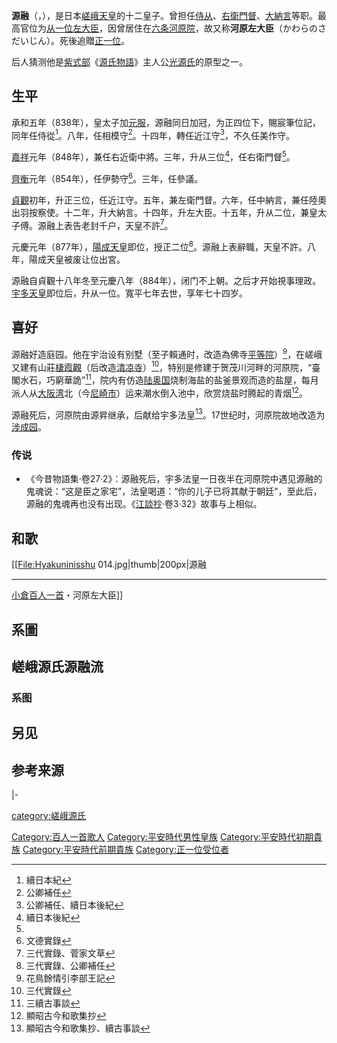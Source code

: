 {{東亞男性歷史人物
|名稱 =源融
|身份 =
|國家 =
|時代 =
|主君 =
|屆數 =
|最高職務 =左大臣
|前任 = 
|繼任 = 
|圖片名稱 =Minamoto no Tohru.jpg
|圖片大小 =200px
|圖片說明 =源融（[[菊池容斋|菊池容斋]]《前賢故実》）
|氏 =
|姓 =
|穆坤= <!--清代八旗满洲人物专用-->
|名 =
|姓名 =
|羅馬拼音 =
|假名 = <!--日本、琉球人用-->
|諺文 = <!--朝鮮、韓國人用-->
|字 =
|號=
|名乘 = <!--琉球士族用-->
|官職 =侍从、右卫门督、大纳言等
|封爵 =
|封號 =
|位階 =从一位
|御稱號 = <!--日本皇族之稱號-->
|宮號1 = <!--日本皇族之宮號-->
|宮號2 = <!--朝鮮王族之宮號-->
|封地 =
|神號 =
|尊號 =
|族裔 = 
|信仰 = <!--指的是宗教信仰-->
|旗籍 = <!--清代八旗人物专用-->
|氏族 =
|籍貫 =
|本貫 = <!--朝鮮人用-->
|世居地= <!--清代八旗人物专用-->
|世居地/穆坤= <!--专门用于清代八旗满洲人物世居地和穆坤相同时-->
|祖籍 =
|本籍 =
|出身地 =
|府邸 =
|世系 = 
|初名 =
|乳名 = <!--日本、朝鮮、琉球以外人物用-->
|幼名 = <!--日本人用-->
|兒名 = <!--朝鮮人用-->
|童名 = <!--琉球人用-->
|小字 =
|別名 =
|法號 =
|院號 =
|其他名號 =河原左大臣
|出生日期 =822年
|出生地點 =
|婚年 =
|逝世日期 =895年9月21日
|逝世地點 =
|廟號 =
|諡號 =
|墓葬 =
|祠廟 =
|父親 =嵯峨天皇
|嫡母 =
|母親 =大原全子 
|繼父=
|繼母=
|養父=
|養母=
|猶父= <!--日本人用-->
|烏帽子親= <!--日本人、琉球人用-->
|元配 =
|正室 =
|妻 =
|繼室 =
|平妻 =
|側室 =
|元配之父 =
|元配之嫡母 =
|元配之母 =
|正室之父 =
|正室之嫡母 =
|正室之母 =
|妻之父 =
|妻之嫡母 =
|妻之母 =
|繼室之父 =
|繼室之嫡母 =
|繼室之母 =
|平妻之父 =
|平妻之嫡母 =
|平妻之母 =
|兄弟 =
|姊妹 =
|嫡兄弟 =
|嫡姊妹 =
|庶兄弟 =
|庶姊妹 =
|同胞兄弟 =
|同胞姊妹 =
|異母兄弟 =
|異母姊妹 =
|異父兄弟 =
|異父姊妹 =
|繼兄弟 =
|繼姊妹 =
|子 =
|女 =
|嫡子 =
|嫡女 =
|庶子 =
|庶女 =
|養子 =
|養女 =
|猶子 = <!--日本人用-->
|婿養子 = <!--日本人用-->
|烏帽子子 = <!--日本人用-->
|繼子 =
|繼女 =
|其他親屬 =
|出身 = <!---此处指科举出身--->
|功名 = 
|經歷 = 
|著作 =
|注釋 =
}}
'''源融'''（{{jpn|j=源 融|hg=みなもと の とおる|rm=Minamoto no Tōru}}，{{bd|822年|（[[弘仁|弘仁]]13年）|895年|9月21日（[[宽平|宽平]]7年八月二十五）}}），是日本[[嵯峨天皇|嵯峨天皇]]的十二皇子。曾担任[[侍从|侍从]]、[[衛門府|右衛門督]]、[[大納言|大納言]]等职。最高官位为[[从一位|从一位]][[左大臣|左大臣]]，因曾居住在[[河原院|六条河原院]]，故又称'''河原左大臣'''（かわらのさだいじん）。死後追贈[[正一位|正一位]]。

后人猜测他是[[紫式部|紫式部]]《[[源氏物語|源氏物語]]》主人公[[光源氏|光源氏]]的原型之一。

== 生平 ==
承和五年（838年），皇太子加[[元服|元服]]，源融同日加冠，为正四位下，賜宸筆位記，同年任侍從<ref>續日本紀</ref>。八年，任相模守<ref name="#1">公卿補任</ref>。十四年，轉任近江守<ref>公卿補任、續日本後紀</ref>，不久任美作守。

[[嘉祥_(仁明天皇)|嘉祥]]元年（848年），兼任右近衛中將。三年，升从三位<ref>續日本後紀</ref>，任右衛門督<ref name="#1"/>。

[[齊衡|齊衡]]元年（854年），任伊勢守<ref>文德實錄</ref>。三年，任參議。

[[贞观_(清和天皇)|貞觀]]初年，升正三位，任近江守。五年，兼左衛門督。六年，任中納言，兼任陸奧出羽按察使。十二年，升大納言。十四年，升左大臣。十五年，升从二位，兼皇太子傅。源融上表告老封千户，天皇不許<ref>三代實錄、菅家文草</ref>。

元慶元年（877年），[[陽成天皇|陽成天皇]]即位，授正二位<ref>三代實錄、公卿補任</ref>。源融上表辭職，天皇不許。八年，陽成天皇被废让位出宮。

源融自貞觀十八年冬至元慶八年（884年），闭门不上朝。之后才开始視事理政。[[宇多天皇|宇多天皇]]即位后，升从一位。寬平七年去世，享年七十四岁。

== 喜好 ==
{{Quote box |width=350px |align=right|quoted=true |bgcolor=#FFFFF0 |salign=right|source =——[[紀在昌|紀在昌]]《宇多院為河原左相府沒後修諷誦文》|quote  =河原院者，故左大臣源朝臣之舊宅也。林泉卜鄰，喧囂隔境。擇地而構，雖在東都之東；入門以居，如遁北山之北。是以年來尋風煙之幽趣，為禪定之閑棲。}}源融好造庭园。他在宇治设有别墅（至子賴通时，改造為佛寺[[平等院|平等院]]）<ref>花鳥餘情引李部王記</ref>，在嵯峨又建有山莊[[棲霞觀|棲霞觀]]（后改造[[清凉寺_(京都市)|清凉寺]]）<ref>三代實錄</ref>，特别是修建于贺茂川河畔的河原院，“臺閣水石，巧窮華詭”<ref>三續古事談</ref>，院内有仿造[[陆奥国|陆奥国]]烧制海盐的盐釜景观而造的盐屋，每月派人从[[大阪湾|大阪湾]]北（今[[尼崎市|尼崎市]]）运来潮水倒入池中，欣赏烧盐时腾起的青烟<ref>顯昭古今和歌集抄</ref>。

源融死后，河原院由源昇继承，后献给宇多法皇<ref>顯昭古今和歌集抄、續古事談</ref>。17世纪时，河原院故地改造为[[涉成园|涉成园]]。
===传说===
*《今昔物語集·卷27·2》：源融死后，宇多法皇一日夜半在河原院中遇见源融的鬼魂说：“这是臣之家宅”，法皇喝道：“你的儿子已将其献于朝廷”，至此后，源融的鬼魂再也没有出现。《[[江談抄|江談抄]]·卷3·32》故事与上相似。

== 和歌 ==
[[File:Hyakuninisshu 014.jpg|thumb|200px|源融
----
[[百人一首|小倉百人一首]]・河原左大臣]]
{{Quote box |width=500px |align=center|quoted=true |bgcolor=#FFFFF0 |salign=right|source =《百人一首·14》
 |quote  ={{lang|ja|陸奥の しのぶもぢずり 誰ゆゑに 乱れそめにし 我ならなくに}}<br />  　陸奧忍草衣，紋凌乱兮吾心亂，岂独吾之故？
}}　

==系圖==
{{皇室平安初期}}

== 嵯峨源氏源融流 ==
=== 系图 ===
{{familytree/start|style=font-size:90%}}
{{familytree|border=1|boxstyle=text-align:left| |01|v|02|v|03| 01=源融|02=[[源湛|湛]]|03=[[源寄|寄]]}}
{{familytree|border=1|boxstyle=text-align:left| ||||!||||)|01|v|02| 01=[[源准|准]]|02=[[源散|散]]}}
{{familytree|border=1|boxstyle=text-align:left| ||||!||||!||||`|01| 01=[[源寛筭|寛筭]]}}
{{familytree|border=1|boxstyle=text-align:left| ||||!||||)|01| 01=[[源若|若]]}}
{{familytree|border=1|boxstyle=text-align:left| ||||!||||`|01| 01=[[源添|添]]}}
{{familytree|border=1|boxstyle=text-align:left| ||||)|01| 01=[[源泊|泊]]}}
{{familytree|border=1|boxstyle=text-align:left| ||||)|01|v|02|v|03|-|04|-|05| 01=[[源昇|昇]]|02=[[源適|適]]|03=[[源済|済]]|04=[[源官|官]]|05=[[源趁|趁]]}}
{{familytree|border=1|boxstyle=text-align:left| ||||!||||!||||)|01| 01=[[源憩|憩]]}}
{{familytree|border=1|boxstyle=text-align:left| ||||!||||!||||`|01| 01=[[安法|安法]]}}
{{familytree|border=1|boxstyle=text-align:left| ||||!||||)|01|-|02|-|03|-|04|-|05|v|06|-|07| 01=[[源仕|仕]]|02=[[源宛|宛]]|03=［[[渡边氏|渡边氏]]］[[渡边纲|渡边纲]]|04=[[奈古屋授|授]]|05=［[[松浦氏|松浦氏]]］[[松浦久|松浦久]]|06=[[源正|正]]|07=[[源糺|糺]]}}
{{familytree|border=1|boxstyle=text-align:left| ||||!||||!||||||||||||||||||||`|01|-|02| 01=[[渡辺安|安]]|02=[[源傅|傅]]}}
{{familytree|border=1|boxstyle=text-align:left| ||||!||||)|01| 01=[[源後|後]]}}
{{familytree|border=1|boxstyle=text-align:left| ||||!||||)|01|-|02|-|03|-|04|-|05|-|06|-|07| 01=[[源是茂|是茂]]|02=[[源師世|師世]]|03=[[源貞清|貞清]]|04=[[源末行|末行]]|05=[[源满末|満末]]|06=[[源貞宗|貞宗]]|07=［[[蒲池氏|蒲池氏]]］[[蒲池久直|蒲池久直]]}}
{{familytree|border=1|boxstyle=text-align:left| ||||!||||`|01| 01=[[源众望|衆望]]}}
{{familytree|border=1|boxstyle=text-align:left| ||||)|01|-|02| 01=[[源望|望]]|02=[[源尚|尚]]}}
{{familytree|border=1|boxstyle=text-align:left| ||||`|01|v|02|-|03| 01=[[源副|副]]|02=[[源添|添]]|03=[[源元|元]]}}
{{familytree|border=1|boxstyle=text-align:left| ||||||||`|01|-|02| 01=[[源運|運]]|02=[[源増|増]]}}
{{familytree/end}}

== 另见 ==
== 参考来源 ==
{{Reflist|3}}

{{start box|width=auto}}
{{s-off}}
|-
{{s-vacant||last={{link-ja|源信 (公卿)|源信 (公卿)|源信}}}}
{{s-title|[[左大臣|左大臣]]|872年10月1日－895年9月17日}}
{{s-vacant||next={{link-ja|藤原良世|藤原良世}}}}
{{end box}}
{{百人一首}}

{{Authority control}}
{{DEFAULTSORT:Minamoto no Tōru}}
[[Category:百人一首歌人|Category:百人一首歌人]]
[[Category:平安時代男性皇族|Category:平安時代男性皇族]]
[[category:嵯峨源氏|category:嵯峨源氏]]
[[Category:平安時代初期貴族|Category:平安時代初期貴族]]
[[Category:平安時代前期貴族|Category:平安時代前期貴族]]
[[Category:正一位受位者|Category:正一位受位者]]